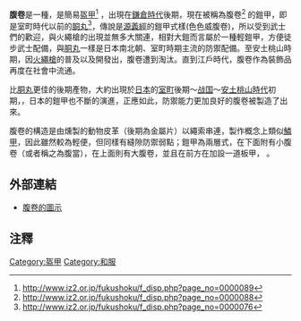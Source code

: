 '''腹卷'''是一種{{link-en|日式盔甲|Japanese armour}}，是簡易[[盔甲|盔甲]]{{link-ja|腹當|腹当}}<ref>http://www.iz2.or.jp/fukushoku/f_disp.php?page_no=0000089</ref> {{citation needed|的進化版}}，出現在[[鎌倉時代|鎌倉時代]]後期，現在被稱為腹卷<ref>http://www.iz2.or.jp/fukushoku/f_disp.php?page_no=0000088</ref> 的鎧甲，即是室町時代以前的[[胴丸|胴丸]]<ref>http://www.iz2.or.jp/fukushoku/f_disp.php?page_no=0000076</ref>，傳說是[[源義經|源義經]]的鎧甲式樣(色色威腹卷)，所以受到武士們的歡迎，與火繩槍的出現並無多大關連，相對大鎧而言屬於一種輕鎧甲，方便徒步武士配備，與[[胴丸|胴丸]]一樣是日本南北朝、室町時期主流的防禦配備。至安土桃山時期，因[[火繩槍|火繩槍]]的普及以及開發出{{link-ja|當世具足|当世具足}}，腹卷遭到淘汰。直到江戶時代，腹卷作為裝飾品再度在社會中流通。

比[[胴丸|胴丸]]更佳的後期產物，大約出現於[[日本|日本]]的[[室町時代|室町]]後期～[[战国时代_(日本)|战国]]～[[安土桃山時代|安土桃山時代]]初期，{{citation needed |尤因應[[火繩槍|火繩槍]]的出現}}，日本的鎧甲也不斷的演進，正應如此，防禦能力更加良好的腹卷被製造了出來。

腹卷的構造是由燻製的動物皮革（後期為金屬片）以繩索串連，製作概念上類似[[鱗甲|鱗甲]]，因此雖然較為輕便，但同樣有縫隙防禦弱點；鎧甲為兩層式，在下面附有小腹卷（或者稱之為腹當），在上面則有大腹卷，並且在前方在加設一道板甲， {{OR|幾乎就是為了防止日新月異的火槍技術所研發而出的新型鎧甲形式}}。

==外部連結==
*[http://www.jpyoroi.com/gallery/img/20040227213015/20040227213015(1)_s.jpg 腹卷的圖示]{{dead link|date=2018年4月 |bot=InternetArchiveBot |fix-attempted=yes }}

==注釋==
{{reflist}}

{{盔甲类型}}

[[Category:盔甲|Category:盔甲]]
[[Category:和服|Category:和服]]


{{Weapon-stub}}